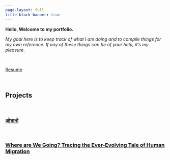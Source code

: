 ```yaml
---
page-layout: full
title-block-banner: true
---
```


**Hello, Welcome to my portfolio.**

*My goal here is to keep track of what I am doing and to compile things for my own reference. If any of these things can be of your help, it's my pleasure.*

\

[Resume](https://1nishbh.github.io/resume/){target="_blank"}


\

## Projects
\

### [ओभानो](https://1nishbh.github.io/-/#/title-slide){target="_blank"}
\

### [Where are We Going? Tracing the Ever-Evolving Tale of Human Migration](https://1nishbh.github.io/Migration-Our-Story-as-a-Mobile-Species/blog.html){target="_blank"}